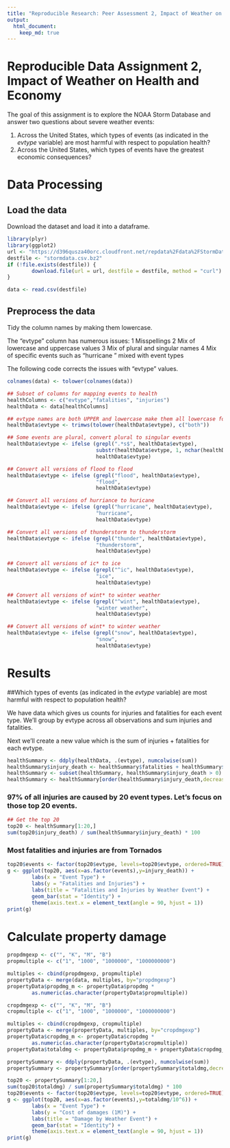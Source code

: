 ```yaml
---
title: "Reproducible Research: Peer Assessment 2, Impact of Weather on Health and Economy"
output: 
  html_document:
    keep_md: true
---
```


Reproducible Data Assignment 2, Impact of Weather on Health and Economy
==============================

The goal of this assignment is to explore the NOAA Storm Database and answer two questions about severe weather events:

1. Across the United States, which types of events (as indicated in the *evtype* variable) are most harmful with respect to population health?
2. Across the United States, which types of events have the greatest economic consequences?

# Data Processing


## Load the data

Download the dataset and load it into a dataframe.

```r
library(plyr)
library(ggplot2)
url <- "https://d396qusza40orc.cloudfront.net/repdata%2Fdata%2FStormData.csv.bz2"
destfile <- "stormdata.csv.bz2"
if (!file.exists(destfile)) {
        download.file(url = url, destfile = destfile, method = "curl")
}

data <- read.csv(destfile)

```

## Preprocess the data

Tidy the column names by making them lowercase. 

The "evtype" column has numerous issues:
1 Misspellings
2 Mix of lowercase and uppercase values
3 Mix of plural and singular names
4 Mix of specific events such as "hurricane <name>" mixed with event types

The following code corrects the issues with "evtype" values.

```r
colnames(data) <- tolower(colnames(data))

## Subset of columns for mapping events to health
healthColumns <- c("evtype","fatalities", "injuries")
healthData <- data[healthColumns]

## evtype names are both UPPER and lowercase make them all lowercase for grouping
healthData$evtype <- trimws(tolower(healthData$evtype), c("both"))

## Some events are plural, convert plural to singular events
healthData$evtype <- ifelse (grepl(".*s$", healthData$evtype),
                             substr(healthData$evtype, 1, nchar(healthData$evtype) - 1), 
                             healthData$evtype)

## Convert all versions of flood to flood
healthData$evtype <- ifelse (grepl("flood", healthData$evtype), 
                             "flood",
                             healthData$evtype)

## Convert all versions of hurriance to huricane
healthData$evtype <- ifelse (grepl("hurricane", healthData$evtype), 
                             "hurricane", 
                             healthData$evtype)

## Convert all versions of thunderstorm to thunderstorm
healthData$evtype <- ifelse (grepl("thunder", healthData$evtype), 
                             "thunderstorm", 
                             healthData$evtype)

## Convert all versions of ic* to ice
healthData$evtype <- ifelse (grepl("^ic", healthData$evtype), 
                             "ice", 
                             healthData$evtype)

## Convert all versions of wint* to winter weather
healthData$evtype <- ifelse (grepl("^wint", healthData$evtype), 
                             "winter weather", 
                             healthData$evtype)

## Convert all versions of wint* to winter weather
healthData$evtype <- ifelse (grepl("snow", healthData$evtype), 
                             "snow", 
                             healthData$evtype)
```
# Results

##Which types of events (as indicated in the *evtype* variable) are most harmful with respect to population health?

We have data which gives us counts for injuries and fatalities for each event type. We'll group by evtype across all observations and sum injuries and fatalities.

Next we'll create a new value which is the sum of injuries + fatalities for each evtype.
```r
healthSummary <- ddply(healthData, .(evtype), numcolwise(sum))
healthSummary$injury_death <- healthSummary$fatalities + healthSummary$injuries
healthSummary <- subset(healthSummary, healthSummary$injury_death > 0)
healthSummary <- healthSummary[order(healthSummary$injury_death,decreasing = T),]


```
### 97% of all injuries are caused by 20 event types. Let's focus on those top 20 events.
```r
## Get the top 20
top20 <- healthSummary[1:20,]
sum(top20$injury_death) / sum(healthSummary$injury_death) * 100
```
### Most fatalities and injuries are from Tornados

```r
top20$events <- factor(top20$evtype, levels=top20$evtype, ordered=TRUE)
g <- ggplot(top20, aes(x=as.factor(events),y=injury_death)) +
        labs(x = "Event Type") + 
        labs(y = "Fatalities and Injuries") +
        labs(title = "Fatalities and Injuries by Weather Event") +
        geom_bar(stat = "Identity") + 
        theme(axis.text.x = element_text(angle = 90, hjust = 1))
print(g)
```

# Calculate property damage

```r
propdmgexp <- c("", "K", "M", "B")
propmultiple <- c("1", "1000", "1000000", "1000000000")

multiples <- cbind(propdmgexp, propmultiple)
propertyData <- merge(data, multiples, by="propdmgexp")
propertyData$propdmg_m <- propertyData$propdmg * 
        as.numeric(as.character(propertyData$propmultiple))

cropdmgexp <- c("", "K", "M", "B")
cropmultiple <- c("1", "1000", "1000000", "1000000000")

multiples <- cbind(cropdmgexp, cropmultiple)
propertyData <- merge(propertyData, multiples, by="cropdmgexp")
propertyData$cropdmg_m <- propertyData$cropdmg * 
        as.numeric(as.character(propertyData$cropmultiple))
propertyData$totaldmg <- propertyData$propdmg_m + propertyData$cropdmg_m

propertySummary <- ddply(propertyData, .(evtype), numcolwise(sum))
propertySummary <- propertySummary[order(propertySummary$totaldmg,decreasing = T),]

top20 <- propertySummary[1:20,]
sum(top20$totaldmg) / sum(propertySummary$totaldmg) * 100
top20$events <- factor(top20$evtype, levels=top20$evtype, ordered=TRUE)
g <- ggplot(top20, aes(x=as.factor(events),y=totaldmg/10^6)) +
        labs(x = "Event Type") + 
        labs(y = "Cost of damages (1M)") +
        labs(title = "Damage by Weather Event") +
        geom_bar(stat = "Identity") + 
        theme(axis.text.x = element_text(angle = 90, hjust = 1))
print(g)
```